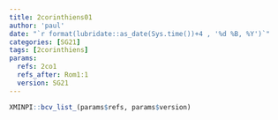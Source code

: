 ```yaml
---
title: 2corinthiens01
author: 'paul'
date: "`r format(lubridate::as_date(Sys.time())+4 , '%d %B, %Y')`"
categories: [SG21]
tags: [2corinthiens]
params:
  refs: 2co1
  refs_after: Rom1:1
  version: SG21
---
```


```r
XMINPI::bcv_list_(params$refs, params$version)
```

